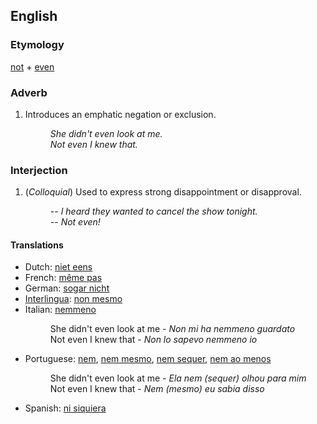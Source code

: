 ==English==
===Etymology===
[[not]] + [[even]]

===Adverb===
# Introduces an emphatic negation or exclusion.
#: ''She didn't even look at me.''
#: ''Not even I knew that.''

===Interjection===
# (''Colloquial'') Used to express strong disappointment or disapproval.
#: -- ''I heard they wanted to cancel the show tonight.''
#: -- ''Not even!''

====Translations====
*Dutch: [[niet eens]]
*French: [[même pas]]
*German: [[sogar nicht]]
*[[Interlingua]]: [[non mesmo]]
*Italian: [[nemmeno]]
*:She didn't even look at me - ''Non mi ha nemmeno guardato''
*:Not even I knew that - ''Non lo sapevo nemmeno io''
*Portuguese: [[nem]], [[nem mesmo]], [[nem sequer]], [[nem ao menos]]
*:She didn't even look at me - ''Ela nem (sequer) olhou para mim'' 
*:Not even I knew that - ''Nem (mesmo) eu sabia disso''
*Spanish: [[ni siquiera]]